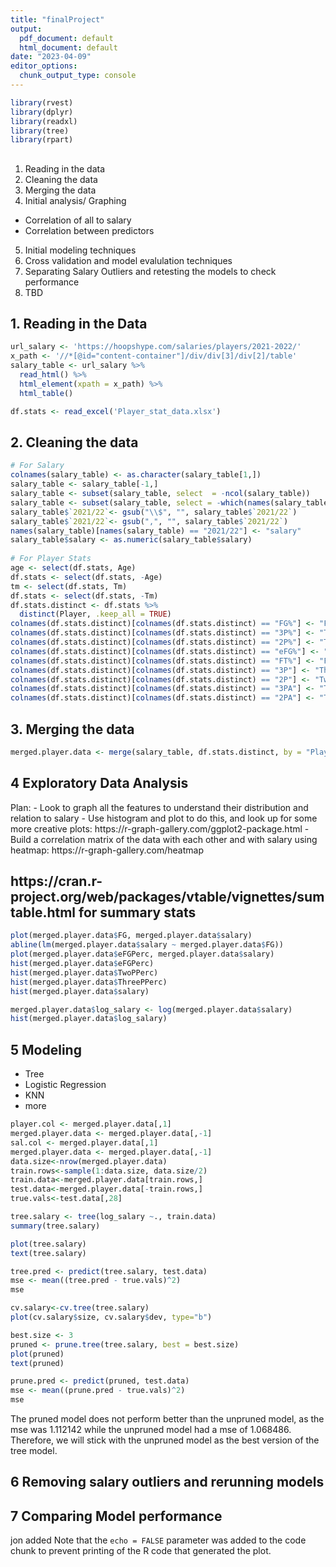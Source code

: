 ```yaml
---
title: "finalProject"
output:
  pdf_document: default
  html_document: default
date: "2023-04-09"
editor_options: 
  chunk_output_type: console
---
```


```r
library(rvest)
library(dplyr)
library(readxl)
library(tree)
library(rpart)
```

## 
1. Reading in the data 
2. Cleaning the data
3. Merging the data
4. Initial analysis/ Graphing
  - Correlation of all to salary
  - Correlation between predictors
5. Initial modeling techniques
6. Cross validation and model evalulation techniques
7. Separating Salary Outliers and retesting the models to check performance
8. TBD


## 1. Reading in the Data
```r
url_salary <- 'https://hoopshype.com/salaries/players/2021-2022/'
x_path <- '//*[@id="content-container"]/div/div[3]/div[2]/table'
salary_table <- url_salary %>%
  read_html() %>%
  html_element(xpath = x_path) %>%
  html_table()

df.stats <- read_excel('Player_stat_data.xlsx')
```

## 2. Cleaning the data
```r
# For Salary
colnames(salary_table) <- as.character(salary_table[1,])
salary_table <- salary_table[-1,]
salary_table <- subset(salary_table, select  = -ncol(salary_table))
salary_table <- subset(salary_table, select = -which(names(salary_table) == "NA"))
salary_table$`2021/22`<- gsub("\\$", "", salary_table$`2021/22`)
salary_table$`2021/22`<- gsub(",", "", salary_table$`2021/22`)
names(salary_table)[names(salary_table) == "2021/22"] <- "salary"
salary_table$salary <- as.numeric(salary_table$salary)
                                
# For Player Stats
age <- select(df.stats, Age) 
df.stats <- select(df.stats, -Age)
tm <- select(df.stats, Tm) 
df.stats <- select(df.stats, -Tm)
df.stats.distinct <- df.stats %>% 
  distinct(Player, .keep_all = TRUE)
colnames(df.stats.distinct)[colnames(df.stats.distinct) == "FG%"] <- "FGPerc"
colnames(df.stats.distinct)[colnames(df.stats.distinct) == "3P%"] <- "ThreePPerc"
colnames(df.stats.distinct)[colnames(df.stats.distinct) == "2P%"] <- "TwoPPerc"
colnames(df.stats.distinct)[colnames(df.stats.distinct) == "eFG%"] <- "eFGPerc"
colnames(df.stats.distinct)[colnames(df.stats.distinct) == "FT%"] <- "FTPerc"
colnames(df.stats.distinct)[colnames(df.stats.distinct) == "3P"] <- "ThreePointers"
colnames(df.stats.distinct)[colnames(df.stats.distinct) == "2P"] <- "TwoPointers"
colnames(df.stats.distinct)[colnames(df.stats.distinct) == "3PA"] <- "ThreePointAvg"
colnames(df.stats.distinct)[colnames(df.stats.distinct) == "2PA"] <- "TwoPointAvg"
```

## 3. Merging the data
```r
merged.player.data <- merge(salary_table, df.stats.distinct, by = "Player", all = FALSE)

```



## 4 Exploratory Data Analysis
Plan:
- Look to graph all the features to understand their distribution and relation to salary
- Use histogram and plot to do this, and look up for some more creative plots: https://r-graph-gallery.com/ggplot2-package.html
- Build a correlation matrix of the data with each other and with salary using heatmap: https://r-graph-gallery.com/heatmap

https://cran.r-project.org/web/packages/vtable/vignettes/sumtable.html for summary stats
- 
```r

plot(merged.player.data$FG, merged.player.data$salary)
abline(lm(merged.player.data$salary ~ merged.player.data$FG))
plot(merged.player.data$eFGPerc, merged.player.data$salary)
hist(merged.player.data$eFGPerc)
hist(merged.player.data$TwoPPerc)
hist(merged.player.data$ThreePPerc)
hist(merged.player.data$salary)
```

```r
merged.player.data$log_salary <- log(merged.player.data$salary)
hist(merged.player.data$log_salary)
```

## 5 Modeling
- Tree
- Logistic Regression
- KNN
- more


```r
player.col <- merged.player.data[,1]
merged.player.data <- merged.player.data[,-1]
sal.col <- merged.player.data[,1]
merged.player.data <- merged.player.data[,-1]
data.size<-nrow(merged.player.data)
train.rows<-sample(1:data.size, data.size/2)
train.data<-merged.player.data[train.rows,]
test.data<-merged.player.data[-train.rows,]
true.vals<-test.data[,28]
```

```r
tree.salary <- tree(log_salary ~., train.data)
summary(tree.salary)

plot(tree.salary)
text(tree.salary)
```

```r
tree.pred <- predict(tree.salary, test.data)
mse <- mean((tree.pred - true.vals)^2)
mse
```

```r
cv.salary<-cv.tree(tree.salary)
plot(cv.salary$size, cv.salary$dev, type="b")
```

```r
best.size <- 3
pruned <- prune.tree(tree.salary, best = best.size)
plot(pruned)
text(pruned)
```


```r
prune.pred <- predict(pruned, test.data)
mse <- mean((prune.pred - true.vals)^2)
mse
```

The pruned model does not perform better than the unpruned model, as the mse was 1.112142 while the unpruned model had a mse of 1.068486. Therefore, we will stick with the unpruned model as the best version of the tree model. 

## 6 Removing salary outliers and rerunning models 

## 7 Comparing Model performance

jon added
Note that the `echo = FALSE` parameter was added to the code chunk to prevent printing of the R code that generated the plot.
